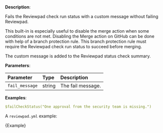 
**Description**:

Fails the Reviewpad check run status with a custom message without failing Reviewpad.

This built-in is especially useful to disable the merge action when some conditions are not met.
Disabling the Merge action on GitHub can be done with help of a branch protection rule.
This branch protection rule must require the Reviewpad check run status to succeed before merging.

The custom message is added to the Reviewpad status check summary.

**Parameters**:

| Parameter       | Type    | Description        |
| :-------------- | :------ | :----------------- |
| `fail_message`  | string  | The fail message.  |

**Examples**:

```yml
$failCheckStatus("One approval from the security team is missing.")
```

A `reviewpad.yml` example:

<CodeBlock language="yml" title="reviewpad.yml">{Example}</CodeBlock>
